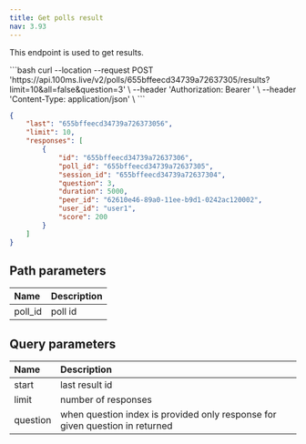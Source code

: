 ```yaml
---
title: Get polls result
nav: 3.93
---
```


This endpoint is used to get results.

<GetRequest title="https://api.100ms.live/v2/polls/<poll_id>/results" />

<Request id="req-0">
```bash
curl --location --request POST 'https://api.100ms.live/v2/polls/655bffeecd34739a72637305/results?limit=10&all=false&question=3' \
--header 'Authorization: Bearer <management_token>' \
--header 'Content-Type: application/json' \
```
</Request>

<ResponseBox id="res-0" status="200 OK">

```json
{
    "last": "655bffeecd34739a726373056",
    "limit": 10,
    "responses": [
        {
            "id": "655bffeecd34739a72637306",
            "poll_id": "655bffeecd34739a72637305",
            "session_id": "655bffeecd34739a72637304",
            "question": 3,
            "duration": 5000,
            "peer_id": "62610e46-89a0-11ee-b9d1-0242ac120002",
            "user_id": "user1",
            "score": 200
        }
    ]
}
```

</ResponseBox>



## Path parameters

| Name               | Description                                                                                   |
| :----------------- | :------- |
| poll_id <br/>         | poll id       |

## Query parameters

| Name               | Description                                                                                   |
| :----------------- | :------- |
| start <br/>         | last result id      |
| limit <br/>        | number of responses   |
| question <br/>        | when question index is provided only response for given question in returned   |
